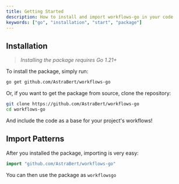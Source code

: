 ```yaml
---
title: Getting Started
description: How to install and import workflows-go in your code
keywords: ["go", "installation", "start", "package"]
---
```


## Installation

> _Installing the package requires Go 1.21+_

To install the package, simply run:

```bash
go get github.com/AstraBert/workflows-go
```

Or, if you want to get the package from source, clone the repository:

```bash
git clone https://github.com/AstraBert/workflows-go
cd workflows-go
```

And include the code as a base for your project's workflows!

## Import Patterns

After you installed the package, importing is very easy:

```go
import "github.com/AstraBert/workflows-go"
```

You can then use the package as `workflowsgo`